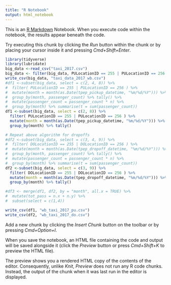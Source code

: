```yaml
---
title: "R Notebook"
output: html_notebook
---
```


This is an [R Markdown](http://rmarkdown.rstudio.com) Notebook. When you execute code within the notebook, the results appear beneath the code. 

Try executing this chunk by clicking the *Run* button within the chunk or by placing your cursor inside it and pressing *Cmd+Shift+Enter*. 

```r
library(tidyverse)
library(lubridate)
big_data <-read_csv("taxi_2017.csv")
big_data <- filter(big_data, PULocationID == 255 | PULocationID == 256 | DOLocationID == 255 | DOLocationID == 256 )
write_csv(big_data, "taxi_data_2017_wb.csv")
#df1 <-subset(big_data, select = c(2, 4, 8)) %>%
#  filter( PULocationID == 255 | PULocationID == 256 ) %>%
#  mutate(month = month(as.Date(tpep_pickup_datetime, "%m/%d/%Y"))) %>%
#  group_by(month, passenger_count) %>% tally() %>%
#  mutate(passenger_count = passenger_count * n) %>%
#  group_by(month) %>% summarise(t = sum(passenger_count))
df1 <-subset(big_data, select = c(2, 8)) %>%
  filter( PULocationID == 255 | PULocationID == 256 ) %>%
  mutate(month = month(as.Date(tpep_pickup_datetime, "%m/%d/%Y"))) %>%
  group_by(month) %>% tally() 

# Repeat above algorithm for dropoffs
#df2 <-subset(big_data, select = c(3, 4, 9)) %>%
#  filter( DOLocationID == 255 | DOLocationID == 256 ) %>%
#  mutate(month = month(as.Date(tpep_dropoff_datetime, "%m/%d/%Y"))) %>%
#  group_by(month, passenger_count) %>% tally() %>%
#  mutate(passenger_count = passenger_count * n) %>%
#  group_by(month) %>% summarise(t = sum(passenger_count)) 
df2 <-subset(big_data, select = c(3, 9)) %>%
  filter( DOLocationID == 255 | DOLocationID == 256 ) %>%
  mutate(month = month(as.Date(tpep_dropoff_datetime, "%m/%d/%Y"))) %>%
  group_by(month) %>% tally()

#df3 <- merge(df1, df2, by = "month", all.x = TRUE) %>%
#  mutate(tot_pass = n.x + n.y) %>%
#  subset(select = c(1,4))

write_csv(df1, "wb_taxi_2017_pu.csv")
write_csv(df2, "wb_taxi_2017_do.csv")
```

Add a new chunk by clicking the *Insert Chunk* button on the toolbar or by pressing *Cmd+Option+I*.

When you save the notebook, an HTML file containing the code and output will be saved alongside it (click the *Preview* button or press *Cmd+Shift+K* to preview the HTML file). 

The preview shows you a rendered HTML copy of the contents of the editor. Consequently, unlike *Knit*, *Preview* does not run any R code chunks. Instead, the output of the chunk when it was last run in the editor is displayed.


